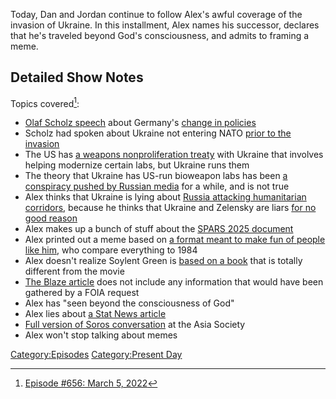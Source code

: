 {{DEFAULTSORT:
    #_EPISODE_0656:March 5, 2022
}}{{Episode
    | title           = March 5, 2022
    | caption         = Listen to this episode on [https://knowledgefight.libsyn.com/656-march-5-2022 Libsyn] [https://open.spotify.com/episode/6XjLfyaEzgHhI2Kq6DMs4g Spotify]
    | episodeNumber   = 656
    | length          = 02:14:48
    | airDate         = March 7, 2022
    | coverageDate    = March 5, 2022
    | episodeType     = [[:Category:Present Day|Present Day]]
    | previousEpisode = [[655: July 18, 2003]]
    | nextEpisode     = [[657: Chatting With Elizabeth Williamson]]
}}

{{Stub}}

Today, Dan and Jordan continue to follow Alex's awful coverage of the invasion of Ukraine.  In this installment, Alex names his successor, declares that he's traveled beyond God's consciousness, and admits to framing a meme.

==Detailed Show Notes==

Topics covered<ref>[https://knowledgefight.com/research/2022/3/6/episode-656-march-5-2022 Episode #656: March 5, 2022]</ref>:

*[https://www.bundesregierung.de/breg-en/news/policy-statement-by-olaf-scholz-chancellor-of-the-federal-republic-of-germany-and-member-of-the-german-bundestag-27-february-2022-in-berlin-2008378 Olaf Scholz speech] about Germany's [https://www.vox.com/22960493/germany-chancellor-reversal-defense-war-russia-ukraine change in policies]
*Scholz had spoken about Ukraine not entering NATO [https://www.politico.eu/article/ukraines-nato-membership-not-on-the-agenda-says-scholz/ prior to the invasion]
*The US has [https://www.state.gov/wp-content/uploads/2019/02/05-829-Ukraine-Weapons.pdf a weapons nonproliferation treaty] with Ukraine that involves helping modernize certain labs, but Ukraine runs them
*The theory that Ukraine has US-run bioweapon labs has been [https://www.thedailybeast.com/russia-china-team-up-to-peddle-insane-us-covid-lab-theory a conspiracy pushed by Russian media] for a while, and is not true
*Alex thinks that Ukraine is lying about [https://www.washingtonpost.com/world/2022/03/05/mariupol-ukraine-russia-evacuation-invasion/ Russia attacking humanitarian corridors], because he thinks that Ukraine and Zelensky are liars [https://www.dw.com/en/fact-check-ukraines-ghost-of-kyiv-fighter-pilot/a-60951825 for no] [https://www.cnn.com/2022/02/28/europe/snake-island-ukraine-russia-survivors-alive-intl/index.html good reason]
*Alex makes up a bunch of stuff about the [https://jhsphcenterforhealthsecurity.s3.amazonaws.com/spars-pandemic-scenario.pdf SPARS 2025 document]
*Alex printed out a meme based on [https://knowyourmeme.com/memes/wow-this-is-just-like-1984/photos/sort/oldest a format meant to make fun of people like him], who compare everything to 1984
*Alex doesn't realize Soylent Green is [https://www.theguardian.com/books/2020/mar/24/make-room-make-room-versus-soylent-green-can-film-trump-book based on a book] that is totally different from the movie
*[https://www.theblaze.com/news/review-the-federal-government-paid-media-companies-to-advertise-for-the-vaccines The Blaze article] does not include any information that would have been gathered by a FOIA request
*Alex has "seen beyond the consciousness of God"
*Alex lies about [https://www.statnews.com/2017/01/10/moderna-trouble-mrna/ a Stat News article]
*[https://asiasociety.org/video/when-societies-open-global-philanthropic-footprint-george-soros-complete Full version of Soros conversation] at the Asia Society
*Alex won't stop talking about memes

[[Category:Episodes]]
[[Category:Present Day]]
